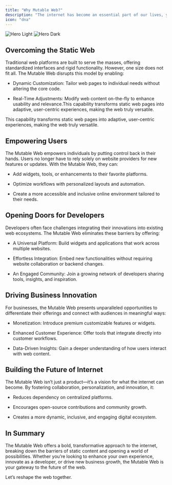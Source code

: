```yaml
---
title: "Why Mutable Web?"
description: "The internet has become an essential part of our lives, yet its current structure often limits creativity, flexibility, and personalization. The Mutable Web addresses these limitations by introducing a paradigm shift that benefits users, developers, and businesses alike. Here’s why the Mutable Web is the next big thing in the evolution of the internet"
icon: "dna"
---
```


<img 
  alt="Hero Light" 
  className="block dark:hidden" 
  src="/images/why-art-light.svg" 
/>
<img 
  alt="Hero Dark" 
  className="hidden dark:block" 
  src="/images/why-art-dark.svg" 
/>

## Overcoming the Static Web

Traditional web platforms are built to serve the masses, offering standardized interfaces and rigid functionality. However, one size does not fit all. The Mutable Web disrupts this model by enabling:

* Dynamic Customization: Tailor web pages to individual needs without altering the core code.

* Real-Time Adjustments: Modify web content on-the-fly to enhance usability and relevance.This capability transforms static web pages into adaptive, user-centric experiences, making the web truly versatile.

This capability transforms static web pages into adaptive, user-centric experiences, making the web truly versatile.

## Empowering Users

The Mutable Web empowers individuals by putting control back in their hands. Users no longer have to rely solely on website providers for new features or updates. With the Mutable Web, they can:

* Add widgets, tools, or enhancements to their favorite platforms.

* Optimize workflows with personalized layouts and automation.

* Create a more accessible and inclusive online environment tailored to their needs.

## Opening Doors for Developers

Developers often face challenges integrating their innovations into existing web ecosystems. The Mutable Web eliminates these barriers by offering:

* A Universal Platform: Build widgets and applications that work across multiple websites.

* Effortless Integration: Embed new functionalities without requiring website collaboration or backend changes.

* An Engaged Community: Join a growing network of developers sharing tools, insights, and inspiration.

## Driving Business Innovation

For businesses, the Mutable Web presents unparalleled opportunities to differentiate their offerings and connect with audiences in meaningful ways:

* Monetization: Introduce premium customizable features or widgets.

* Enhanced Customer Experience: Offer tools that integrate directly into customer workflows.

* Data-Driven Insights: Gain a deeper understanding of how users interact with web content.

## Building the Future of Internet

The Mutable Web isn’t just a product—it’s a vision for what the internet can become. By fostering collaboration, personalization, and innovation, it:

* Reduces dependency on centralized platforms.

* Encourages open-source contributions and community growth.

* Creates a more dynamic, inclusive, and engaging digital ecosystem.

## In Summary

The Mutable Web offers a bold, transformative approach to the internet, breaking down the barriers of static content and opening a world of possibilities. Whether you’re looking to enhance your own experience, innovate as a developer, or drive new business growth, the Mutable Web is your gateway to the future of the web.

Let’s reshape the web together.